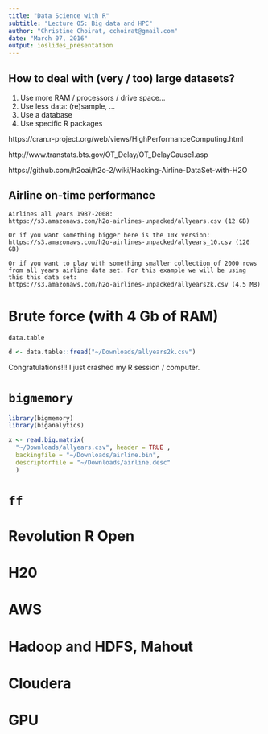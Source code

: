 ```yaml
---
title: "Data Science with R"
subtitle: "Lecture 05: Big data and HPC"
author: "Christine Choirat, cchoirat@gmail.com"
date: "March 07, 2016"
output: ioslides_presentation
---
```


## How to deal with (very / too) large datasets?

1. Use more RAM / processors / drive space...
2. Use less data: (re)sample, ...
3. Use a database
4. Use specific R packages

https://cran.r-project.org/web/views/HighPerformanceComputing.html

http://www.transtats.bts.gov/OT_Delay/OT_DelayCause1.asp

https://github.com/h2oai/h2o-2/wiki/Hacking-Airline-DataSet-with-H2O

## Airline on-time performance

```
Airlines all years 1987-2008:
https://s3.amazonaws.com/h2o-airlines-unpacked/allyears.csv (12 GB)

Or if you want something bigger here is the 10x version:
https://s3.amazonaws.com/h2o-airlines-unpacked/allyears_10.csv (120 GB)

Or if you want to play with something smaller collection of 2000 rows from all years airline data set. For this example we will be using this this data set:
https://s3.amazonaws.com/h2o-airlines-unpacked/allyears2k.csv (4.5 MB)
```

# Brute force (with 4 Gb of RAM)

`data.table`

```r
d <- data.table::fread("~/Downloads/allyears2k.csv")
```


Congratulations!!!  I just crashed my R session / computer.

# `bigmemory`

```r
library(bigmemory)
library(biganalytics)

x <- read.big.matrix(
  "~/Downloads/allyears.csv", header = TRUE ,
  backingfile = "~/Downloads/airline.bin",
  descriptorfile = "~/Downloads/airline.desc"
  )
```

# `ff`

# Revolution R Open

# H20

# AWS

# Hadoop and HDFS, Mahout

# Cloudera

# GPU
